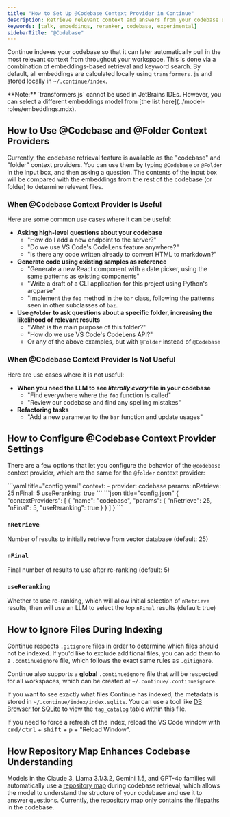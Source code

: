 ```yaml
---
title: "How to Set Up @Codebase Context Provider in Continue"
description: Retrieve relevant context and answers from your codebase using embeddings and keyword search.
keywords: [talk, embeddings, reranker, codebase, experimental]
sidebarTitle: "@Codebase"
---
```


Continue indexes your codebase so that it can later automatically pull in the most relevant context from throughout your workspace. This is done via a combination of embeddings-based retrieval and keyword search. By default, all embeddings are calculated locally using `transformers.js` and stored locally in `~/.continue/index`.

<Info>
  **Note:** `transformers.js` cannot be used in JetBrains IDEs. However, you can
  select a different embeddings model from [the list
  here](../model-roles/embeddings.mdx).
</Info>

## How to Use @Codebase and @Folder Context Providers

Currently, the codebase retrieval feature is available as the "codebase" and "folder" context providers. You can use them by typing `@Codebase` or `@Folder` in the input box, and then asking a question. The contents of the input box will be compared with the embeddings from the rest of the codebase (or folder) to determine relevant files.

### When @Codebase Context Provider Is Useful

Here are some common use cases where it can be useful:

- **Asking high-level questions about your codebase**
  - "How do I add a new endpoint to the server?"
  - "Do we use VS Code's CodeLens feature anywhere?"
  - "Is there any code written already to convert HTML to markdown?"
- **Generate code using existing samples as reference**
  - "Generate a new React component with a date picker, using the same patterns as existing components"
  - "Write a draft of a CLI application for this project using Python's argparse"
  - "Implement the `foo` method in the `bar` class, following the patterns seen in other subclasses of `baz`.
- **Use `@Folder` to ask questions about a specific folder, increasing the likelihood of relevant results**
  - "What is the main purpose of this folder?"
  - "How do we use VS Code's CodeLens API?"
  - Or any of the above examples, but with `@Folder` instead of `@Codebase`

### When @Codebase Context Provider Is Not Useful

Here are use cases where it is not useful:

- **When you need the LLM to see _literally every_ file in your codebase**
  - "Find everywhere where the `foo` function is called"
  - "Review our codebase and find any spelling mistakes"
- **Refactoring tasks**
  - "Add a new parameter to the `bar` function and update usages"

## How to Configure @Codebase Context Provider Settings

There are a few options that let you configure the behavior of the `@codebase` context provider, which are the same for the `@folder` context provider:

<Tabs>
  <Tab title="YAML">
  ```yaml title="config.yaml" 
  context:
    - provider: codebase
      params:
        nRetrieve: 25
        nFinal: 5
        useReranking: true
  ```
  </Tab>
  <Tab title="JSON">
  ```json title="config.json"
  {
    "contextProviders": [
      {
        "name": "codebase",
        "params": {
          "nRetrieve": 25,
          "nFinal": 5,
          "useReranking": true
        }
      }
    ]
  }
  ```
  </Tab>
</Tabs>

### `nRetrieve`

Number of results to initially retrieve from vector database (default: 25)

### `nFinal`

Final number of results to use after re-ranking (default: 5)

### `useReranking`

Whether to use re-ranking, which will allow initial selection of `nRetrieve` results, then will use an LLM to select the top `nFinal` results (default: true)

## How to Ignore Files During Indexing

Continue respects `.gitignore` files in order to determine which files should not be indexed. If you'd like to exclude additional files, you can add them to a `.continueignore` file, which follows the exact same rules as `.gitignore`.

Continue also supports a **global** `.continueignore` file that will be respected for all workspaces, which can be created at `~/.continue/.continueignore`.

If you want to see exactly what files Continue has indexed, the metadata is stored in `~/.continue/index/index.sqlite`. You can use a tool like [DB Browser for SQLite](https://sqlitebrowser.org/) to view the `tag_catalog` table within this file.

If you need to force a refresh of the index, reload the VS Code window with <kbd>cmd/ctrl</kbd> + <kbd>shift</kbd> + <kbd>p</kbd> + "Reload Window".

## How Repository Map Enhances Codebase Understanding

Models in the Claude 3, Llama 3.1/3.2, Gemini 1.5, and GPT-4o families will automatically use a [repository map](../custom-providers#repository-map) during codebase retrieval, which allows the model to understand the structure of your codebase and use it to answer questions. Currently, the repository map only contains the filepaths in the codebase.
